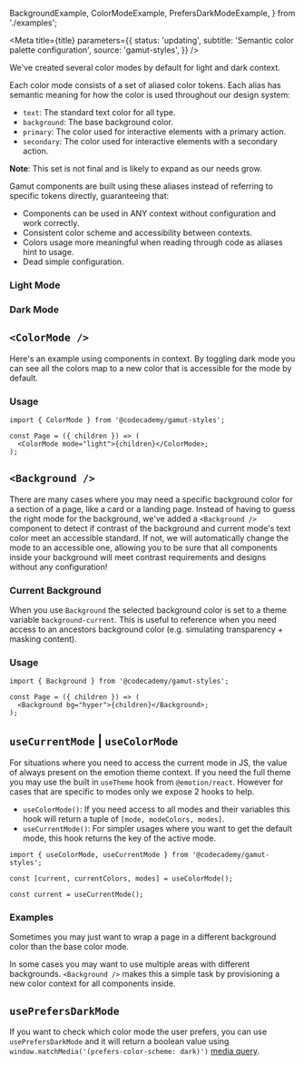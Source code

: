 
  BackgroundExample,
  ColorModeExample,
  PrefersDarkModeExample,
} from './examples';

<Meta
  title={title}
  parameters={{
    status: 'updating',
    subtitle: 'Semantic color palette configuration',
    source: 'gamut-styles',
  }}
/>

We've created several color modes by default for light and dark context.

Each color mode consists of a set of aliased color tokens. Each alias has semantic meaning for how the color is used throughout our design system:

- `text`: The standard text color for all type.
- `background`: The base background color.
- `primary`: The color used for interactive elements with a primary action.
- `secondary`: The color used for interactive elements with a secondary action.

**Note**: This set is not final and is likely to expand as our needs grow.

Gamut components are built using these aliases instead of referring to specific tokens directly, guaranteeing that:

- Components can be used in ANY context without configuration and work correctly.
- Consistent color scheme and accessibility between contexts.
- Colors usage more meaningful when reading through code as aliases hint to usage.
- Dead simple configuration.

### Light Mode

<Story id="foundations-theme--light" />

### Dark Mode

<Story id="foundations-theme--dark" />

## `<ColorMode />`

Here's an example using components in context. By toggling dark mode you can see all the colors map to a new color that is accessible for the mode by default.

<ColorModeExample />

### Usage

```tsx
import { ColorMode } from '@codecademy/gamut-styles';

const Page = ({ children }) => (
  <ColorMode mode="light">{children}</ColorMode>;
);
```

## `<Background />`

There are many cases where you may need a specific background color for a section of a page, like a card or a landing page. Instead of having to guess the right mode for the background, we've added a `<Background />` component to detect if contrast of the background and current mode's text color meet an accessible standard. If not, we will automatically change the mode to an accessible one, allowing you to be sure that all components inside your background will meet contrast requirements and designs without any configuration!

### Current Background

When you use `Background` the selected background color is set to a theme variable `background-current`. This is useful to reference when you need access to an ancestors background color (e.g. simulating transparency + masking content).

### Usage

```tsx
import { Background } from '@codecademy/gamut-styles';

const Page = ({ children }) => (
  <Background bg="hyper">{children}</Background>;
);
```

## `useCurrentMode` | `useColorMode`

For situations where you need to access the current mode in JS, the value of always present on the emotion theme context. If you need the full theme you may use the built in `useTheme` hook from `@emotion/react`. However for cases that are specific to modes only we expose 2 hooks to help.

- `useColorMode()`: If you need access to all modes and their variables this hook will return a tuple of `[mode, modeColors, modes]`.
- `useCurrentMode()`: For simpler usages where you want to get the default mode, this hook returns the key of the active mode.

```tsx
import { useColorMode, useCurrentMode } from '@codecademy/gamut-styles';

const [current, currentColors, modes] = useColorMode();

const current = useCurrentMode();
```

### Examples

Sometimes you may just want to wrap a page in a different background color than the base color mode.

<BackgroundExample bg="hyper" />

<BackgroundExample bg="beige" />

In some cases you may want to use multiple areas with different backgrounds. `<Background />` makes this a simple task by provisioning a new color context for all components inside.

<BackgroundExample bg="black">
  <BackgroundExample bg="paleGreen" />
</BackgroundExample>

## `usePrefersDarkMode`

If you want to check which color mode the user prefers, you can use `usePrefersDarkMode` and it will return a boolean value using `window.matchMedia('(prefers-color-scheme: dark)')` [media query](https://developer.mozilla.org/en-US/docs/Web/API/Window/matchMedia).

<PrefersDarkModeExample />
